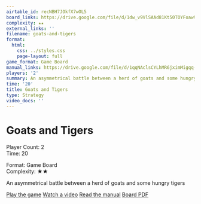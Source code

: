 ```yaml
---
airtable_id: recNBH7JOkfX7wOL5
board_links: https://drive.google.com/file/d/1dw_v9VlSAAd81Kt50TOYFoaw9bEY9Qjl/view?usp=drive_link
complexity: ★★
external_links: ''
filename: goats-and-tigers
format:
  html:
    css: ../styles.css
    page-layout: full
game_format: Game Board
manual_links: https://drive.google.com/file/d/1qqNAclsCYLhMR6jximMigqq-y5x0SaZL/view?usp=drive_link
players: '2'
summary: An asymmetrical battle between a herd of goats and some hungry tigers
time: '20'
title: Goats and Tigers
type: Strategy
video_docs: ''
---
```


# Goats and Tigers

:::{.game-info-box}
:::{.game-stats}
:::{.left-stats}
Player Count: 2  
Time: 20
:::
:::{.right-stats}
Format: Game Board  
Complexity: ★★
:::
:::
:::

An asymmetrical battle between a herd of goats and some hungry tigers

:::{.game-actions}
<a href="#" class="btn btn-play disabled-button"><i class="fa fa-gamepad"></i> Play the game</a>
<a href="#" class="btn btn-watch disabled-button"><i class="fa fa-video"></i> Watch a video</a>
<a href="https://drive.google.com/file/d/1qqNAclsCYLhMR6jximMigqq-y5x0SaZL/view?usp=drive_link" class="btn btn-manual"><i class="fa fa-book"></i> Read the manual</a>
<a href="https://drive.google.com/file/d/1dw_v9VlSAAd81Kt50TOYFoaw9bEY9Qjl/view?usp=drive_link" class="btn btn-board"><i class="fa fa-file-pdf"></i> Board PDF</a>
:::